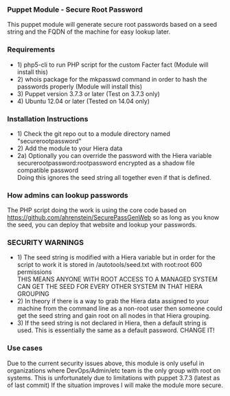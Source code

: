 === Puppet Module - Secure Root Password ===
This puppet module will generate secure root passwords based on a seed string and the FQDN of the machine for easy lookup later.
=== Requirements ===
*1) php5-cli to run PHP script for the custom Facter fact (Module will install this)
*2) whois package for the mkpasswd command in order to hash the passwords properly (Module will install this)
*3) Puppet version 3.7.3 or later (Test on 3.7.3 only)
*4) Ubuntu 12.04 or later (Tested on 14.04 only)
=== Installation Instructions ===
*1) Check the git repo out to a module directory named "securerootpassword"
*2) Add the module to your Hiera data
*2a) Optionally you can override the password with the Hiera variable securerootpassword:rootpassword encrypted as a shadow file compatible password <br />Doing this ignores the seed string all together even if that is defined.
=== How admins can lookup passwords ===
The PHP script doing the work is using the core code based on https://github.com/ahrenstein/SecurePassGenWeb so as long as you know the seed, you can deploy that website and lookup your passwords.
=== SECURITY WARNINGS ===
*1) The seed string is modified with a Hiera variable but in order for the script to work it is stored in /autotools/seed.txt with root:root 600 permissions <br/>THIS MEANS ANYONE WITH ROOT ACCESS TO A MANAGED SYSTEM CAN GET THE SEED FOR EVERY OTHER SYSTEM IN THAT HIERA GROUPING
*2) In theory if there is a way to grab the Hiera data assigned to your machine from the command line as a non-root user then someone could get the seed string and gain root on all nodes in that Hiera grouping.
*3) If the seed string is not declared in Hiera, then a default string is used. This is essentially the same as a default password. CHANGE IT!
=== Use cases ===
Due to the current security issues above, this module is only useful in organizations where DevOps/Admin/etc team is the only group with root on systems. This is unfortunately due to limitations with puppet 3.7.3 (latest as of last commit) If the situation improves I will make the module more secure.
